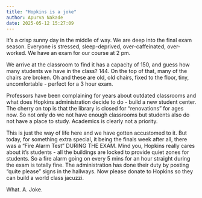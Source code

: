 ```yaml
---
title: "Hopkins is a joke"
author: Apurva Nakade
date: 2025-05-12 15:27:09
---
```


It's a crisp sunny day in the middle of way. We are deep into the final exam season. Everyone is stressed, sleep-deprived, over-caffeinated, over-worked. We have an exam for our course at 2 pm. 

We arrive at the classroom to find it has a capacity of 150, and guess how many students we have in the class? 144. On the top of that, many of the chairs are broken. Oh and these are old, old chairs, fixed to the floor, tiny, uncomfortable - perfect for a 3 hour exam.

Professors have been complaining for years about outdated classrooms and what does Hopkins administration decide to do - build a new student center. The cherry on top is that the library is closed for "renovations" for ages now. So not only do we not have enough classrooms but students also do not have a place to study. Academics is clearly not a priority. 

This is just the way of life here and we have gotten accustomed to it. But today, for something extra special, it being the finals week after all, there was a "Fire Alarm Test" DURING THE EXAM. Mind you, Hopkins really cares about it's students - all the buildings are locked to provide quiet zones for students. So a fire alarm going on every 5 mins for an hour straight during the exam is totally fine. The administration has done their duty by posting "quite please" signs in the hallways. Now please donate to Hopkins so they can build a world class jacuzzi.

What. A. Joke.